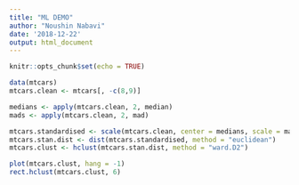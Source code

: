```yaml
---
title: "ML DEMO"
author: "Noushin Nabavi"
date: '2018-12-22'
output: html_document
---
```


```r
knitr::opts_chunk$set(echo = TRUE)
```

```r
data(mtcars)
mtcars.clean <- mtcars[, -c(8,9)]
```

```r
medians <- apply(mtcars.clean, 2, median)
mads <- apply(mtcars.clean, 2, mad)

mtcars.standardised <- scale(mtcars.clean, center = medians, scale = mads)
mtcars.stan.dist <- dist(mtcars.standardised, method = "euclidean")
mtcars.clust <- hclust(mtcars.stan.dist, method = "ward.D2")
```

```r
plot(mtcars.clust, hang = -1)
rect.hclust(mtcars.clust, 6)
```